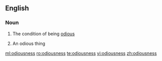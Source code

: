 ==English==

===Noun===
{{en-noun|es|-}}

# {{context|uncountable}} The condition of being [[odious]]
# {{context|countable}} An odious thing

[[ml:odiousness]]
[[ro:odiousness]]
[[te:odiousness]]
[[vi:odiousness]]
[[zh:odiousness]]